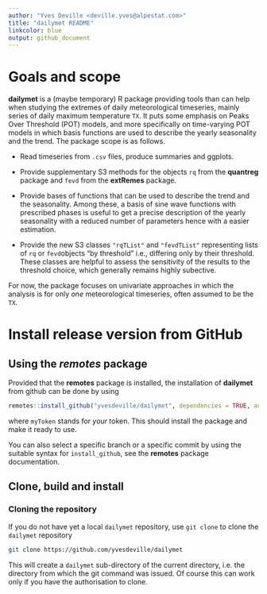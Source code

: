```yaml
---
author: "Yves Deville <deville.yves@alpestat.com>"
title: "dailymet README"
linkcolor: blue
output: github_document
---
```



# Goals and scope

**dailymet** is a (maybe temporary) R package providing tools than can
help when studying the extremes of daily meteorological timeseries,
mainly series of daily maximum temperature `TX`. It puts some
emphasis on Peaks Over Threshold (POT) models, and more specifically
on time-varying POT models in which basis functions are used to
describe the yearly seasonality and the trend. The package scope 
is as follows.

- Read timeseries from `.csv` files, produce summaries and ggplots.

- Provide supplementary S3 methods for the objects `rq` from the
  **quantreg** package and `fevd` from the **extRemes** package.
  
- Provide bases of functions that can be used to describe the trend
  and the seasonality. Among these, a basis of sine wave functions
  with prescribed phases is useful to get a precise description of the
  yearly seasonality with a reduced number of parameters hence with a
  easier estimation.
  
- Provide the new S3 classes `"rqTList"` and `"fevdTList"`
  representing lists of `rq` or `fevd`objects "by threshold" i.e.,
  differing only by their threshold. These classes are helpful to
  assess the sensitivity of the results to the threshold choice, which
  generally remains highly subective.

For now, the package focuses on univariate approaches in which the
analysis is for only *one* meteorological timeseries, often assumed to
be the `TX`.


# Install release version from GitHub

## Using the *remotes* package

Provided that the **remotes** package is installed, the installation
of **dailymet** from github can be done by using

```r
remotes::install_github("yvesdeville/dailymet", dependencies = TRUE, auth_token = myToken)
```

where `myToken` stands for *your* token. This should install the
package and make it ready to use.

You can also select a specific branch or a specific commit by using
the suitable syntax for `install_github`, see the **remotes** package
documentation.

## Clone, build and install

### Cloning the repository

If you do not have yet a local `dailymet` repository, use `git clone` to
clone the `dailymet` repository

``` bash
git clone https://github.com/yvesdeville/dailymet
```

This will create a `dailymet` sub-directory of the current directory,
i.e. the directory from which the git command was issued. Of course
this can work only if you have the authorisation to clone.

